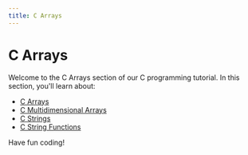 ```yaml
---
title: C Arrays
---
```


# C Arrays

Welcome to the C Arrays section of our C programming tutorial. In this section, you'll learn about:

- [C Arrays](./21-c-arrays.mdx)
- [C Multidimensional Arrays](./22-c-multidimensional-arrays.mdx)
- [C Strings](./23-c-strings.mdx)
- [C String Functions](./24-c-string-functions.mdx)

Have fun coding!